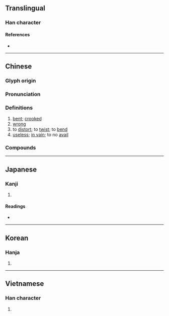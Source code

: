 {{character info/new}}
==Translingual==

===Han character===
{{Han char|rn=75|rad=木|as=04|sn=8|four=41914|canj=DMG|ids=⿰木王}}

====References====
* {{Han ref|kx=0514.280|dkj=14530|dj=0902.110|hdz=21163.070|uh=6789|ud=26505|bh=AA50|bd=43600}}

----

==Chinese==
{{zh-forms}}

===Glyph origin===
{{Han etym}}

===Pronunciation===
{{zh-pron
|m=wǎng
|c=wong2
|mc=y
|oc=y
|ma=
|cat=a,v
}}

===Definitions===
{{zh-hanzi}}

# [[bent]]; [[crooked]]
# [[wrong]]
# to [[distort]]; to [[twist]]; to [[bend]]
# [[useless]]; [[in vain]]; to no [[avail]]

===Compounds===
{{zh-der|勿枉勿縱|冤枉路|壓枉造舌|不枉此生|受賕枉法|不枉|冤枉|冤枉氣|徇情枉法|屈枉|小枉大直|奇冤極枉|夭枉|冤枉錢|吃冤枉|枉屈|枉法|枉死城|枉尺直尋|枉口拔舌|枉駕|枉費|枉己正人|枉斷|枉費心計|枉死|昭冤申枉|枉死羅城|枉突徙薪|枉然|枉費時日|矯枉過正|毋枉毋縱|枉橈|枉顧|枉用心機|枉費心機|枉費脣舌|枉費日月|枉費心力|枉道事人|枉道|枉擔虛名|矯枉過直|縱曲枉直|貪贓枉法|銜恨蒙枉|舉直措枉|誣枉|舞文枉法}}

----

==Japanese==

===Kanji===
{{ja-kanji|grade=|rs=木04}}

# {{defn|lang=ja|sort=木04}}

====Readings====
* {{ja-readings
|goon=おう
|kanon=おう
|kun=ま-がる, ま-げる, ま-げて, むだ-に}}

----

==Korean==

===Hanja===
{{ko-hanja|hangeul=왕|eumhun=|rv=wang|mr=wang|y=wang}}

# {{defn|lang=ko|sort=木04}}

----

==Vietnamese==

===Han character===
{{vi-readings|rs=木04|hanviet=uổng}}

# {{defn|lang=vi|sort=木04}}